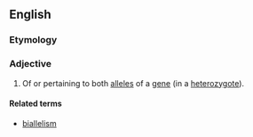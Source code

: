 ==English==

===Etymology===
{{prefix|en|bi|allelic}}

===Adjective===
{{en-adj|-}}

# {{lb|en|genetics}} Of or pertaining to both [[allele]]s of a [[gene]] (in a [[heterozygote]]).

====Related terms====
* [[biallelism]]